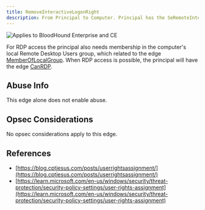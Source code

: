 ```yaml
---
title: RemoveInteractiveLogonRight
description: From Principal to Computer. Principal has the SeRemoteInteractiveLogonRight on the Computer.
---
```


<img noZoom src="/assets/enterprise-AND-community-edition-pill-tag.svg" alt="Applies to BloodHound Enterprise and CE"/>

For RDP access the principal also needs membership in the computer's local Remote Desktop Users group, which related to the edge [MemberOfLocalGroup](/resources/edges/member-of-local-group). When RDP access is possible, the principal will have the edge [CanRDP](/resources/edges/can-rdp).

## Abuse Info

This edge alone does not enable abuse.

## Opsec Considerations

No opsec considerations apply to this edge.

## References

* [https://blog.cptjesus.com/posts/userrightsassignment/](https://blog.cptjesus.com/posts/userrightsassignment/)
* [https://learn.microsoft.com/en-us/windows/security/threat-protection/security-policy-settings/user-rights-assignment](https://learn.microsoft.com/en-us/windows/security/threat-protection/security-policy-settings/user-rights-assignment)
